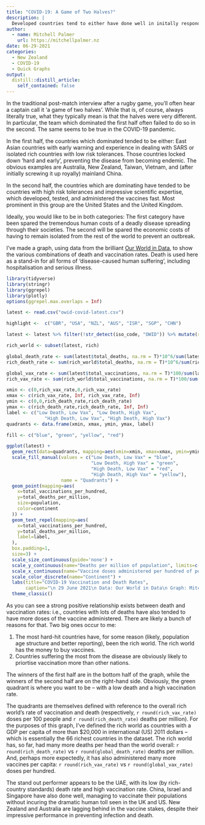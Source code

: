 ```yaml
---
title: "COVID-19: A Game of Two Halves?"
description: |
  Developed countries tend to either have done well in initally responding to COVID-19 or in vaccinating against the disease. Has anyone done both?
author:
  - name: Mitchell Palmer
    url: https://mitchellpalmer.nz
date: 06-29-2021
categories:
  - New Zealand
  - COVID-19
  - Quick Graphs
output:
  distill::distill_article:
    self_contained: false
---
```


In the traditional post-match interview after a rugby game, you'll often hear a captain call it 'a game of two halves'. While that is, of course, always literally true, what they typically mean is that the halves were very different. In particular, the team which dominated the first half often failed to do so in the second. The same seems to be true in the COVID-19 pandemic.

In the first half, the countries which dominated tended to be either: East Asian countries with early warning and experience in dealing with SARS or isolated rich countries with low risk tolerances. Those countries locked down 'hard and early', preventing the disease from becoming endemic. The obvious examples are Australia, New Zealand, Taiwan, Vietnam, and (after initially screwing it up royally) mainland China. 

In the second half, the countries which are dominating have tended to be countries with high risk tolerances and impressive scientific expertise, which developed, tested, and administered the vaccines fast. Most prominent in this group are the United States and the United Kingdom.

Ideally, you would like to be in both categories: The first category have been spared the tremendous human costs of a deadly disease spreading through their societies. The second will be spared the economic costs of having to remain isolated from the rest of the world to prevent an outbreak.

I've made a graph, using data from the brilliant [Our World in Data](https://ourworldindata.org/coronavirus), to show the various combinations of death and vaccination rates. Death is used here as a stand-in for all forms of 'disease-caused human suffering', including hospitalisation and serious illness.


```r
library(tidyverse)
library(stringr)
library(ggrepel)
library(plotly)
options(ggrepel.max.overlaps = Inf)

latest <- read.csv("owid-covid-latest.csv")

highlight <-  c("GBR", "USA", "NZL", "AUS", "ISR", "SGP", "CHN") 

latest <- latest %>% filter(!str_detect(iso_code, "OWID")) %>% mutate(rich = gdp_per_capita >= 20000, label = ifelse(iso_code %in% highlight, as.character(location), ifelse(iso_code=="ARE", "UAE", '')))

rich_world <- subset(latest, rich)

global_death_rate <- sum(latest$total_deaths, na.rm = T)*10^6/sum(latest$population, na.rm = T)
rich_death_rate <- sum(rich_world$total_deaths, na.rm = T)*10^6/sum(rich_world$population, na.rm = T)

global_vax_rate <- sum(latest$total_vaccinations, na.rm = T)*100/sum(latest$population, na.rm = T)
rich_vax_rate <- sum(rich_world$total_vaccinations, na.rm = T)*100/sum(rich_world$population, na.rm = T)

xmin <- c(0,rich_vax_rate,0,rich_vax_rate)
xmax <- c(rich_vax_rate, Inf, rich_vax_rate, Inf)
ymin <- c(0,0,rich_death_rate,rich_death_rate)
ymax <- c(rich_death_rate,rich_death_rate, Inf, Inf)
label <- c("Low Death, Low Vax", "Low Death, High Vax",
              "High Death, Low Vax", "High Death, High Vax")
quadrants <- data.frame(xmin, xmax, ymin, ymax, label)
```

```r
fill <- c("blue", "green", "yellow", "red")

ggplot(latest) +
  geom_rect(data=quadrants, mapping=aes(xmin=xmin, xmax=xmax, ymin=ymin, ymax=ymax, fill=label), alpha=0.2)+
  scale_fill_manual(values = c("Low Death, Low Vax" = "blue", 
                               "Low Death, High Vax" = "green",
                               "High Death, Low Vax" = "red", 
                               "High Death, High Vax" = "yellow"),
                    name = "Quadrants") +
  geom_point(mapping=aes(
    x=total_vaccinations_per_hundred,
    y=total_deaths_per_million,
    size=population,
    color=continent
  )) + 
  geom_text_repel(mapping=aes(
    x=total_vaccinations_per_hundred,
    y=total_deaths_per_million,
    label=label,
  ), 
  box.padding=1,
  size=3) + 
  scale_size_continuous(guide='none') + 
  scale_y_continuous(name="Deaths per million of population", limits=c(0,3000)) + 
  scale_x_continuous(name="Vaccine doses administered per hundred of population", limits=c(0,160)) + 
  scale_color_discrete(name="Continent") +
  labs(title="COVID-19 Vaccination and Death Rates",
       caption="\n 29 June 2021\n Data: Our World in Data\n Graph: Mitchell Palmer") + 
  theme_classic()


```

As you can see a strong positive relationship exists between death and vaccination rates: i.e., countries with lots of deaths have also tended to have more doses of the vaccine administered. There are likely a bunch of reasons for that. Two big ones occur to me:

1. The most hard-hit countries have, for some reason (likely, population age structure and better reporting), been the rich world. The rich world has the money to buy vaccines.
2. Countries suffering the most from the disease are obviously likely to priortise vaccination more than other nations.

The winners of the first half are in the bottom half of the graph, while the winners of the second half are on the right-hand side. Obviously, the green quadrant is where you want to be -- with a low death and a high vaccination rate. 

The quadrants are themselves defined with reference to the overall rich world's rate of vaccination and death (respectively, `r round(rich_vax_rate)` doses per 100 people and `r round(rich_death_rate)` deaths per million). For the purposes of this graph, I've defined the rich world as countries with a GDP per capita of more than \$20,000 in international (US) 2011 dollars -- which is essentially the 66 richest countries in the dataset. The rich world has, so far, had many more deaths per head than the world overall: `r round(rich_death_rate)` vs `r round(global_death_rate)` deaths per million. And, perhaps more expectedly, it has also administered many more vaccines per capita: `r round(rich_vax_rate)` vs `r round(global_vax_rate)` doses per hundred.

The stand out performer appears to be the UAE, with its low (by rich-country standards) death rate and high vaccination rate. China, Israel and Singapore have also done well, managing to vaccinate their populations without incuring the dramatic human toll seen in the UK and US. New Zealand and Australia are lagging behind in the vaccine stakes, despite their impressive performance in preventing infection and death.
